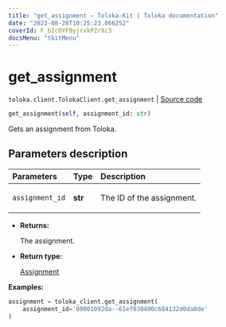 ```yaml
---
title: "get_assignment — Toloka-Kit | Toloka documentation"
date: "2023-08-28T10:25:23.866252"
coverId: F_bIcOYF9yjrxkPZrXc3
docsMenu: "tkitMenu"
---
```


# get_assignment

`toloka.client.TolokaClient.get_assignment` | [Source code](https://github.com/Toloka/toloka-kit/blob/v1.2.1/src/client/__init__.py#L782)

```python
get_assignment(self, assignment_id: str)
```

Gets an assignment from Toloka.

## Parameters description

| Parameters | Type | Description |
| :----------| :----| :-----------|
`assignment_id`|**str**|<p>The ID of the assignment.</p>

* **Returns:**

  The assignment.

* **Return type:**

  [Assignment](/docs/toloka-kit/reference/toloka.client.assignment.Assignment)

**Examples:**

```python
assignment = toloka_client.get_assignment(
    assignment_id='00001092da--61ef030400c684132d0da0de'
)
```